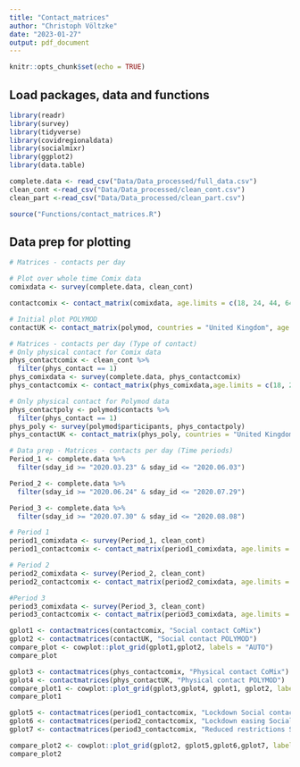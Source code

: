 ```yaml
---
title: "Contact_matrices"
author: "Christoph Völtzke"
date: "2023-01-27"
output: pdf_document
---
```


```r
knitr::opts_chunk$set(echo = TRUE)
```

## Load packages, data and functions
```r
library(readr)
library(survey)
library(tidyverse)
library(covidregionaldata)
library(socialmixr)
library(ggplot2)
library(data.table)
```

```r
complete.data <- read_csv("Data/Data_processed/full_data.csv")
clean_cont <-read_csv("Data/Data_processed/clean_cont.csv")
clean_part <-read_csv("Data/Data_processed/clean_part.csv")
```

```r
source("Functions/contact_matrices.R")
```


## Data prep for plotting
```r
# Matrices - contacts per day

# Plot over whole time Comix data
comixdata <- survey(complete.data, clean_cont)

contactcomix <- contact_matrix(comixdata, age.limits = c(18, 24, 44, 64, 120))

# Initial plot POLYMOD 
contactUK <- contact_matrix(polymod, countries = "United Kingdom", age.limits = c(18, 24, 44, 64, 120))
```

```r
# Matrices - contacts per day (Type of contact)
# Only physical contact for Comix data
phys_contactcomix <- clean_cont %>%
  filter(phys_contact == 1)
phys_comixdata <- survey(complete.data, phys_contactcomix)
phys_contactcomix <- contact_matrix(phys_comixdata,age.limits = c(18, 24, 44, 64, 120))

# Only physical contact for Polymod data
phys_contactpoly <- polymod$contacts %>%
  filter(phys_contact == 1)
phys_poly <- survey(polymod$participants, phys_contactpoly)
phys_contactUK <- contact_matrix(phys_poly, countries = "United Kingdom", age.limits = c(18, 24, 44, 64, 120))
```
```r
# Data prep - Matrices - contacts per day (Time periods)
Period_1 <- complete.data %>%
  filter(sday_id >= "2020.03.23" & sday_id <= "2020.06.03")

Period_2 <- complete.data %>%
  filter(sday_id >= "2020.06.24" & sday_id <= "2020.07.29")

Period_3 <- complete.data %>%
  filter(sday_id >= "2020.07.30" & sday_id <= "2020.08.08")

# Period 1
period1_comixdata <- survey(Period_1, clean_cont)
period1_contactcomix <- contact_matrix(period1_comixdata, age.limits = c(18, 24, 44, 64, 120))

# Period 2
period2_comixdata <- survey(Period_2, clean_cont)
period2_contactcomix <- contact_matrix(period2_comixdata, age.limits = c(18, 24, 44, 64, 120))

#Period 3
period3_comixdata <- survey(Period_3, clean_cont)
period3_contactcomix <- contact_matrix(period3_comixdata, age.limits = c(18, 24, 44, 64, 120))
```

```r
gplot1 <- contactmatrices(contactcomix, "Social contact CoMix")
gplot2 <- contactmatrices(contactUK, "Social contact POLYMOD")
compare_plot <- cowplot::plot_grid(gplot1,gplot2, labels = "AUTO")
compare_plot
```

```r
gplot3 <- contactmatrices(phys_contactcomix, "Physical contact CoMix")
gplot4 <- contactmatrices(phys_contactUK, "Physical contact POLYMOD")
compare_plot1 <- cowplot::plot_grid(gplot3,gplot4, gplot1, gplot2, labels = "AUTO")
compare_plot1
```

```r
gplot5 <- contactmatrices(period1_contactcomix, "Lockdown Social contact CoMix")
gplot6 <- contactmatrices(period2_contactcomix, "Lockdown easing Social contact CoMix")
gplot7 <- contactmatrices(period3_contactcomix, "Reduced restrictions Social contact CoMix")

compare_plot2 <- cowplot::plot_grid(gplot2, gplot5,gplot6,gplot7, labels = "AUTO")
compare_plot2
```
